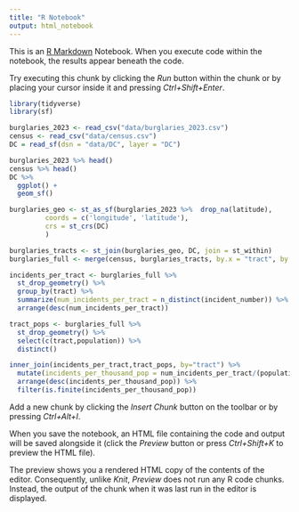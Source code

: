 ```yaml
---
title: "R Notebook"
output: html_notebook
---
```


This is an [R Markdown](http://rmarkdown.rstudio.com) Notebook. When you execute code within the notebook, the results appear beneath the code. 

Try executing this chunk by clicking the *Run* button within the chunk or by placing your cursor inside it and pressing *Ctrl+Shift+Enter*. 

```r
library(tidyverse)
library(sf)
``` 
```r
burglaries_2023 <- read_csv("data/burglaries_2023.csv")
census <- read_csv("data/census.csv")
DC = read_sf(dsn = "data/DC", layer = "DC")
```
```r
burglaries_2023 %>% head()
census %>% head()
DC %>% 
  ggplot() +
  geom_sf()

```

```r
burglaries_geo <- st_as_sf(burglaries_2023 %>%  drop_na(latitude),
         coords = c('longitude', 'latitude'),
         crs = st_crs(DC)
         )
```

```r
burglaries_tracts <- st_join(burglaries_geo, DC, join = st_within)
burglaries_full <- merge(census, burglaries_tracts, by.x = "tract", by.y = "TRACTCE", all = FALSE)
```

```r
incidents_per_tract <- burglaries_full %>%  
  st_drop_geometry() %>% 
  group_by(tract) %>% 
  summarize(num_incidents_per_tract = n_distinct(incident_number)) %>%  
  arrange(desc(num_incidents_per_tract))
```

```r
tract_pops <- burglaries_full %>% 
  st_drop_geometry() %>% 
  select(c(tract,population)) %>% 
  distinct()
```

```r
inner_join(incidents_per_tract,tract_pops, by="tract") %>% 
  mutate(incidents_per_thousand_pop = num_incidents_per_tract/(population/1000)) %>% 
  arrange(desc(incidents_per_thousand_pop)) %>% 
  filter(is.finite(incidents_per_thousand_pop))
```

Add a new chunk by clicking the *Insert Chunk* button on the toolbar or by pressing *Ctrl+Alt+I*.

When you save the notebook, an HTML file containing the code and output will be saved alongside it (click the *Preview* button or press *Ctrl+Shift+K* to preview the HTML file).

The preview shows you a rendered HTML copy of the contents of the editor. Consequently, unlike *Knit*, *Preview* does not run any R code chunks. Instead, the output of the chunk when it was last run in the editor is displayed.
